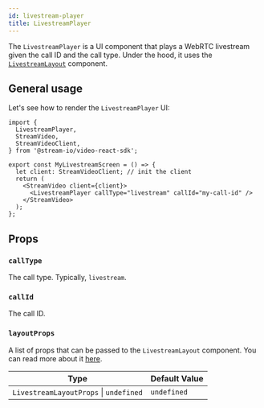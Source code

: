 ```yaml
---
id: livestream-player
title: LivestreamPlayer
---
```


The `LivestreamPlayer` is a UI component that plays a WebRTC livestream given the call ID and the call type.
Under the hood, it uses the [`LivestreamLayout`](../../core/call-layout/#livestreamlayout) component.

## General usage

Let's see how to render the `LivestreamPlayer` UI:

```tsx
import {
  LivestreamPlayer,
  StreamVideo,
  StreamVideoClient,
} from '@stream-io/video-react-sdk';

export const MyLivestreamScreen = () => {
  let client: StreamVideoClient; // init the client
  return (
    <StreamVideo client={client}>
      <LivestreamPlayer callType="livestream" callId="my-call-id" />
    </StreamVideo>
  );
};
```

## Props

### `callType`

The call type. Typically, `livestream`.

### `callId`

The call ID.

### `layoutProps`

A list of props that can be passed to the `LivestreamLayout` component. You can read more about it [here](../../..//ui-cookbook/watching-a-livestream/).

| Type                                   | Default Value |
| -------------------------------------- | ------------- |
| `LivestreamLayoutProps` \| `undefined` | `undefined`   |
